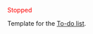 <font color=red>Stopped</font><noinclude>

Template for the [[Project:To-do List|To-do list]].

[[Category:Templates|{{PAGENAME}}]]</noinclude>
